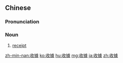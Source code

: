 {{also|收据}}
==Chinese==
{{zh-forms|s=收据}}

===Pronunciation===
{{zh-pron
|m=shōujù
|c=sau1 geoi3
|mn=qz:siu-kìr/tp,xm:siu-kù/kh,zz:siu-kì
|cat=n
}}

===Noun===
{{zh-noun}}

# [[receipt]]

[[zh-min-nan:收據]]
[[ko:收據]]
[[hu:收據]]
[[mg:收據]]
[[ja:收據]]
[[zh:收據]]